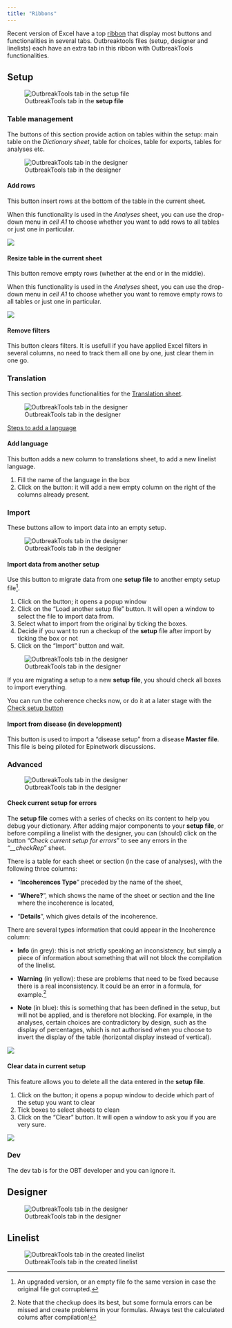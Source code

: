 ```yaml
---
title: "Ribbons"
---
```


Recent version of Excel have a top [ribbon](https://www.ablebits.com/office-addins-blog/excel-ribbon-guide/) that display most buttons and functionalities in several tabs. Outbreaktools files (setup, designer and linelists) each have an extra tab in this ribbon with OutbreakTools functionalities.

## Setup {#sec-setup-ribbon}

![OutbreakTools tab in the **setup file**](../images/img-003-ribbon-setup.png){#fig-setup-ribbon fig-align="center"}

### Table management

The buttons of this section provide action on tables within the setup: main table on the *Dictionary sheet*, table for choices, table for exports, tables for analyses etc.

![OutbreakTools tab in the designer](images/img-003-ribbon-setup-table.png){fig-align="center"}

#### Add rows

This button insert rows at the bottom of the table in the current sheet.


When this functionality is used in the *Analyses* sheet, you can use the drop-down menu in *cell A1* to choose whether you want to add rows to all tables or just one in particular.

![](../images/im-115-table-managment.png){fig-align="center"}


#### Resize table in the current sheet

This button remove empty rows (whether at the end or in the middle).


When this functionality is used in the *Analyses* sheet, you can use the drop-down menu in *cell A1* to choose whether you want to remove empty rows to all tables or just one in particular.

![](../images/im-117-table-managment.png){fig-align="center"}


#### Remove filters

This button clears filters. It is usefull if you have applied Excel filters in several columns, no need to track them all one by one, just clear them in one go.


### Translation

This section provides functionalities for the [Translation sheet](../reference/translations_sheet.qmd).

![OutbreakTools tab in the designer](images/img-003-ribbon-setup-translations.png){fig-align="center"}

[Steps to add a language](../how_to/add_language.qmd)

#### Add language

This button adds a new column to translations sheet, to add a new linelist language.

1. Fill the name of the language in the box
2. Click on the button: it will add a new empty column on the right of the columns already present.



### Import

These buttons allow to import data into an empty setup.

![OutbreakTools tab in the designer](images/img-003-ribbon-setup-import.png){fig-align="center"}

#### Import data from another setup

Use this button to migrate data from one **setup file** to another empty setup file^[An upgraded version, or an empty file fo the same version in case the original file got corrupted.].

1. Click on the button; it opens a popup window
2. Click on the "Load another setup file" button. It will open a window to select the file to import data from.
3. Select what to import from the original by ticking the boxes.
4. Decide if you want to run a checkup of the **setup** file after import by ticking the box or not
5. Click on the "Import" button and wait.

![OutbreakTools tab in the designer](images/img-004-import-setup.png){fig-align="center"}

::: {.callout-note}
If you are migrating a setup to a new **setup file**, you should check all boxes to import everything.

You can run the coherence checks now, or do it at a later stage with the [Check setup button](#sec-check-setup)
:::


#### Import from disease (in developpment)

This button is used to import a "disease setup" from a disease **Master file**. This file is being piloted for Epinetwork discussions.


### Advanced
![OutbreakTools tab in the designer](images/img-003-ribbon-setup-advanced.png){fig-align="center"}

#### Check current setup for errors {#sec-check-setup}

The **setup file** comes with a series of checks on its content to help you debug your dictionary. After adding major components to your **setup file**, or before compiling a linelist with the designer, you can (should) click on the button "*Check current setup for errors*" to see any errors in the *"\_\_checkRep*" sheet.

There is a table for each sheet or section (in the case of analyses), with the following three columns:

-   "**Incoherences Type**" preceded by the name of the sheet,  

-   "**Where?**", which shows the name of the sheet or section and the line where the incoherence is located,  

-   "**Details**", which gives details of the incoherence.

There are several types information that could appear in the Incoherence column:

-   **Info** (in grey): this is not strictly speaking an inconsistency, but simply a piece of information about something that will not block the compilation of the linelist.    

-   **Warning** (in yellow): these are problems that need to be fixed because there is a real inconsistency. It could be an error in a formula, for example.^[Note that the checkup does its best, but some formula errors can be missed and create problems in your formulas. Always test the calculated colums after compilation!]  

-   **Note** (in blue): this is something that has been defined in the setup, but will not be applied, and is therefore not blocking. For example, in the analyses, certain choices are contradictory by design, such as the display of percentages, which is not authorised when you choose to invert the display of the table (horizontal display instead of vertical).

![](imgs/im-121-check-current-setup-for-errors.png){fig-align="center"}

#### Clear data in current setup

This feature allows you to delete all the data entered in the **setup file**. 

1. Click on the button; it opens a popup window to decide which part of the setup you want to clear
2. Tick boxes to select sheets to clean
3. Click on the "Clear" button. It will open a window to ask you if you are very sure.

![](images/img-005-clear-setup.png){fig-align="center"}


### Dev 

The dev tab is for the OBT developer and you can ignore it.

## Designer  {#sec-designer-ribbon}

![OutbreakTools tab in the designer](../images/img-003-ribbon-designer.png){fig-align="center"}


## Linelist  {#sec-linelist-ribbon}


![OutbreakTools tab in the created linelist](../images/img-002-ribbon-linelist.png){fig-align="center"}